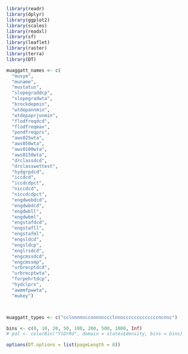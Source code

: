 ```r
library(readr)
library(dplyr)
library(ggplot2)
library(scales)
library(readxl)
library(sf)
library(leaflet)
library(raster)
library(terra)
library(DT)
```

```r
muaggatt_names <- c(
  "musym",
  "muname",
  "mustatus",
  "slopegraddcp",
  "slopegradwta",
  "brockdepmin",
  "wtdepannmin",
  "wtdepaprjunmin",
  "flodfreqdcd",
  "flodfreqmax",
  "pondfreqprs",
  "aws025wta",
  "aws050wta",
  "aws0100wta",
  "aws0150wta",
  "drclassdcd",
  "drclasswettest",
  "hydgrpdcd",
  "iccdcd",
  "iccdcdpct",
  "niccdcd",
  "niccdcdpct",
  "engdwobdcd",
  "engdwbdcd",
  "engdwbll",
  "engdwbml",
  "engstafdcd",
  "engstafll",
  "engstafml",
  "engsldcd",
  "engsldcp",
  "englrsdcd",
  "engcmssdcd",
  "engcmssmp",
  "urbrecptdcd",
  "urbrecptwta",
  "forpehrtdcp",
  "hydclprs",
  "awmmfpwwta",
  "mukey")



muaggatt_types <- c("cclnnnnnccnnnnnccclnnncccccccccccccncnnc")

bins <- c(0, 10, 20, 50, 100, 200, 500, 1000, Inf)
# pal <- colorBin("YlOrRd", domain = states$density, bins = bins)

options(DT.options = list(pageLength = 8))
```

